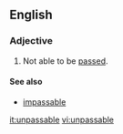 ==English==
===Adjective===
{{en-adj}}
# Not able to be [[pass]]ed.

====See also====
*[[impassable]]

[[it:unpassable]]
[[vi:unpassable]]